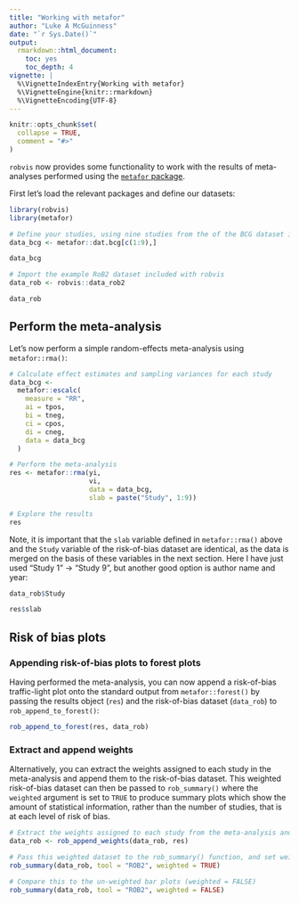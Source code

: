 ```yaml
---
title: "Working with metafor"
author: "Luke A McGuinness"
date: "`r Sys.Date()`"
output:
  rmarkdown::html_document:
    toc: yes
    toc_depth: 4
vignette: |
  %\VignetteIndexEntry{Working with metafor} 
  %\VignetteEngine{knitr::rmarkdown} 
  %\VignetteEncoding{UTF-8}
---
```


```r
knitr::opts_chunk$set(
  collapse = TRUE,
  comment = "#>"
)
```

`robvis` now provides some functionality to work with the results of meta-analyses performed using the [`metafor` package](https://wviechtb.github.io/metafor/index.html).

First let's load the relevant packages and define our datasets:

```r
library(robvis)
library(metafor)

# Define your studies, using nine studies from the of the BCG dataset included in the metafor package
data_bcg <- metafor::dat.bcg[c(1:9),]

data_bcg

# Import the example RoB2 dataset included with robvis
data_rob <- robvis::data_rob2

data_rob

```

## Perform the meta-analysis

Let's now perform a simple random-effects meta-analysis using `metafor::rma()`:

```r
# Calculate effect estimates and sampling variances for each study
data_bcg <-
  metafor::escalc(
    measure = "RR",
    ai = tpos,
    bi = tneg,
    ci = cpos,
    di = cneg,
    data = data_bcg
  )

# Perform the meta-analysis
res <- metafor::rma(yi,
                    vi,
                    data = data_bcg,
                    slab = paste("Study", 1:9))

# Explore the results
res
```


Note, it is important that the `slab` variable defined in `metafor::rma()` above and the `Study` variable of the risk-of-bias dataset are identical, as the data is merged on the basis of these variables in the next section. Here I have just used "Study 1" -> "Study 9", but another good option is author name and year:


```r
data_rob$Study

res$slab

```

## Risk of bias plots

### Appending risk-of-bias plots to forest plots

Having performed the meta-analysis, you can now append a risk-of-bias traffic-light plot onto the standard output from `metafor::forest()` by passing the results object (`res`) and the risk-of-bias dataset (`data_rob`) to `rob_append_to_forest()`:

```r
rob_append_to_forest(res, data_rob)

```

### Extract and append weights

Alternatively, you can extract the weights assigned to each study in the meta-analysis and append them to the risk-of-bias dataset. This weighted risk-of-bias dataset can then be passed to `rob_summary()` where the `weighted` argument is set to `TRUE` to produce summary plots which show the amount of statistical information, rather than the number of studies, that is at each level of risk of bias. 

```r
# Extract the weights assigned to each study from the meta-analysis and append them to the risk-of-bias dataset
data_rob <- rob_append_weights(data_rob, res)

# Pass this weighted dataset to the rob_summary() function, and set weighted = TRUE
rob_summary(data_rob, tool = "ROB2", weighted = TRUE)

# Compare this to the un-weighted bar plots (weighted = FALSE)
rob_summary(data_rob, tool = "ROB2", weighted = FALSE)
```




